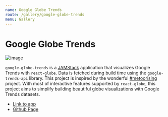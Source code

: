 ```yaml
---
name: Google Globe Trends
route: /gallery/google-globe-trends
menu: Gallery
---
```


# Google Globe Trends

![image](./../../public/google-globe-trends.gif)

`google-globe-trends` is a [JAMStack](https://jamstack.org/) application that visualizes Google Trends with `react-globe`. Data is fetched during build time using the `google-trends-api` library. This project is inspired by the wonderful [#metoorising](https://metoorising.withgoogle.com/) project. With most of interactive features supported by `react-globe`, this project aims to simplify building beautiful globe visualizations with Google Trends datasets.

- [Link to app](https://google-globe-trends.netlify.com)
- [Github Page](https://github.com/chrisrzhou/google-globe-trends)
